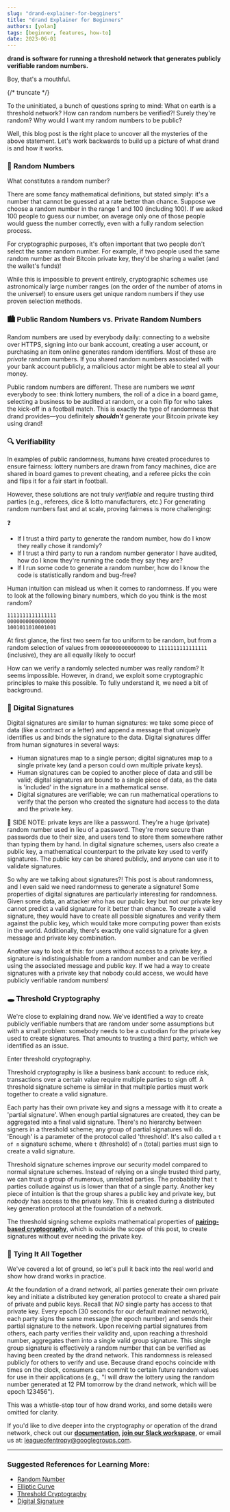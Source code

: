 ```yaml
---
slug: "drand-explainer-for-begginers"
title: "drand Explainer for Beginners"
authors: [yolan]
tags: [beginner, features, how-to]
date: 2023-06-01
---
```


**drand is software for running a threshold network that generates publicly verifiable random numbers.**

Boy, that's a mouthful.

{/* truncate */}

To the uninitiated, a bunch of questions spring to mind: What on earth is a threshold network? How can random numbers be verified?! Surely they're random? Why would I want my random numbers to be public?

Well, this blog post is the right place to uncover all the mysteries of the above statement. Let's work backwards to build up a picture of what drand is and how it works.

### 🔢 **Random Numbers**

What constitutes a random number?

There are some fancy mathematical definitions, but stated simply: it's a number that cannot be guessed at a rate better than chance. Suppose we choose a random number in the range 1 and 100 (including 100). If we asked 100 people to guess our number, on average only one of those people would guess the number correctly, even with a fully random selection process.

For cryptographic purposes, it's often important that two people don't select the same random number. For example, if two people used the same random number as their Bitcoin private key, they'd be sharing a wallet (and the wallet's funds)!

While this is impossible to prevent entirely, cryptographic schemes use astronomically large number ranges (on the order of the number of atoms in the universe!) to ensure users get unique random numbers if they use proven selection methods.

### 🏙️ **Public Random Numbers vs. Private Random Numbers**

Random numbers are used by everybody daily: connecting to a website over HTTPS, signing into our bank account, creating a user account, or purchasing an item online generates random identifiers. Most of these are *private* random numbers. If you shared random numbers associated with your bank account publicly, a malicious actor might be able to steal all your money.

Public random numbers are different. These are numbers we *want* everybody to see: think lottery numbers, the roll of a dice in a board game, selecting a business to be audited at random, or a coin flip for who takes the kick-off in a football match. This is exactly the type of randomness that drand provides—you definitely ***shouldn't*** generate your Bitcoin private key using drand!

### 🔍 **Verifiability**

In examples of public randomness, humans have created procedures to ensure fairness: lottery numbers are drawn from fancy machines, dice are shared in board games to prevent cheating, and a referee picks the coin and flips it for a fair start in football.

However, these solutions are not truly *verifiable* and require trusting third parties (e.g., referees, dice & lotto manufacturers, etc.) For generating random numbers fast and at scale, proving fairness is more challenging:

<aside>
❓

- If I trust a third party to generate the random number, how do I know they really chose it randomly?
- If I trust a third party to run a random number generator I have audited, how do I know they're running the code they say they are?
- If I run some code to generate a random number, how do I know the code is statistically random and bug-free?
</aside>

Human intuition can mislead us when it comes to randomness. If you were to look at the following binary numbers, which do you think is the most random?

```
1111111111111111
0000000000000000
1001011010001001
```

At first glance, the first two seem far too uniform to be random, but from a random selection of values from `0000000000000000` to `1111111111111111` (inclusive), they are all equally likely to occur!

How can we verify a randomly selected number was really random? It seems impossible. However, in drand, we exploit some cryptographic principles to make this possible. To fully understand it, we need a bit of background.

### 🔏 **Digital Signatures**

Digital signatures are similar to human signatures: we take some piece of data (like a contract or a letter) and append a message that uniquely identifies us and binds the signature to the data. Digital signatures differ from human signatures in several ways:

- Human signatures map to a single person; digital signatures map to a single private key (and a person could own multiple private keys).
- Human signatures can be copied to another piece of data and still be valid; digital signatures are bound to a single piece of data, as the data is 'included' in the signature in a mathematical sense.
- Digital signatures are verifiable; we can run mathematical operations to verify that the person who created the signature had access to the data and the private key.

<aside>
🔐 SIDE NOTE: private keys are like a password. They're a huge (private) random number used in lieu of a password. They're more secure than passwords due to their size, and users tend to store them somewhere rather than typing them by hand. In digital signature schemes, users also create a public key, a mathematical counterpart to the private key used to verify signatures. The public key can be shared publicly, and anyone can use it to validate signatures.

</aside>

So why are we talking about signatures?! This post is about randomness, and I even said we need randomness to generate a signature! Some properties of digital signatures are particularly interesting for randomness. Given some data, an attacker who has our public key but not our private key cannot predict a valid signature for it better than chance. To create a valid signature, they would have to create all possible signatures and verify them against the public key, which would take more computing power than exists in the world. Additionally, there's exactly one valid signature for a given message and private key combination.

Another way to look at this: for users without access to a private key, a signature is indistinguishable from a random number and can be verified using the associated message and public key. If we had a way to create signatures with a private key that nobody could access, we would have publicly verifiable random numbers!

### 🕳️ **Threshold Cryptography**

We're close to explaining drand now. We've identified a way to create publicly verifiable numbers that are random under some assumptions but with a small problem: somebody needs to be a custodian for the private key used to create signatures. That amounts to trusting a third party, which we identified as an issue.

Enter threshold cryptography.

Threshold cryptography is like a business bank account: to reduce risk, transactions over a certain value require multiple parties to sign off. A threshold signature scheme is similar in that multiple parties must work together to create a valid signature.

Each party has their own private key and signs a message with it to create a 'partial signature'. When enough partial signatures are created, they can be aggregated into a final valid signature. There's no hierarchy between signers in a threshold scheme; any group of partial signatures will do. 'Enough' is a parameter of the protocol called 'threshold'. It's also called a `t of n` signature scheme, where `t` (threshold) of `n` (total) parties must sign to create a valid signature.

Threshold signature schemes improve our security model compared to normal signature schemes. Instead of relying on a single trusted third party, we can trust a group of numerous, unrelated parties. The probability that `t` parties collude against us is lower than that of a single party. Another key piece of intuition is that the group shares a public key and private key, but *nobody* has access to the private key. This is created during a distributed key generation protocol at the foundation of a network.

The threshold signing scheme exploits mathematical properties of [**pairing-based cryptography**](https://en.wikipedia.org/wiki/Pairing-based_cryptography), which is outside the scope of this post, to create signatures without ever needing the private key.

### 👟 **Tying It All Together**

We've covered a lot of ground, so let's pull it back into the real world and show how drand works in practice.

At the foundation of a drand network, all parties generate their own private key and initiate a distributed key generation protocol to create a shared pair of private and public keys. Recall that *NO* single party has access to that private key. Every epoch (30 seconds for our default mainnet network), each party signs the same message (the epoch number) and sends their partial signature to the network. Upon receiving partial signatures from others, each party verifies their validity and, upon reaching a threshold number, aggregates them into a single valid group signature. This single group signature is effectively a random number that can be verified as having been created by the drand network. This randomness is released publicly for others to verify and use. Because drand epochs coincide with times on the clock, consumers can commit to certain future random values for use in their applications (e.g., "I will draw the lottery using the random number generated at 12 PM tomorrow by the drand network, which will be epoch 123456").

This was a whistle-stop tour of how drand works, and some details were omitted for clarity.

If you'd like to dive deeper into the cryptography or operation of the drand network, check out our [**documentation**](https://docs.drand.love/docs/category/20-concepts-getting-started), [**join our Slack workspace**](https://join.slack.com/t/drandworkspace/shared_invite/zt-19u4rf6if-bf7lxIvF2zYn4~TrBwfkiA), or email us at: [leagueofentropy@googlegroups.com](mailto:leagueofentropy@googlegroups.com).

---

### Suggested References for Learning More:

- [Random Number](https://en.wikipedia.org/wiki/Random_number)
- [Elliptic Curve](https://en.wikipedia.org/wiki/Elliptic_curve)
- [Threshold Cryptography](https://en.wikipedia.org/wiki/Threshold_cryptography)
- [Digital Signature](https://en.wikipedia.org/wiki/Digital_signature)
